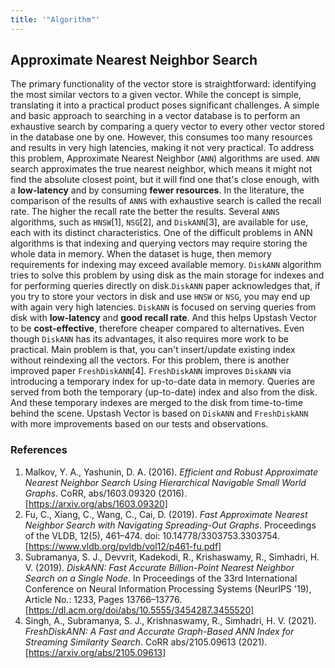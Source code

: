 ```yaml
---
title: '"Algorithm"'
---
```

## Approximate Nearest Neighbor Search
The primary functionality of the vector store is straightforward: identifying the most similar vectors to a given vector.
While the concept is simple, translating it into a practical product poses significant challenges.
A simple and basic approach to searching in a vector database is to perform an exhaustive search by comparing a query vector to every other vector stored in the database one by one. However, this consumes too many resources and results in very high latencies, making it not very practical. To address this problem, Approximate Nearest Neighbor (`ANN`) algorithms are used. `ANN` search approximates the true nearest neighbor, which means it might not find the absolute closest point, but it will find one that's close enough, with a **low-latency** and by consuming **fewer resources**.
In the literature, the comparison of the results of `ANNS` with exhaustive search is called the recall rate.
The higher the recall rate the better the results.
Several `ANNS` algorithms, such as `HNSW`[1], `NSG`[2], and `DiskANN`[3], are available for use,
each with its distinct characteristics. One of the difficult problems in ANN algorithms is that indexing and querying vectors may require storing the whole data in memory. When the dataset is huge, then memory requirements for indexing may exceed available memory. `DiskANN` algorithm tries to solve this problem by using disk as the main storage for indexes and for performing queries directly on disk.`DiskANN` paper acknowledges that, if you try to store your vectors
in disk and use `HNSW` or `NSG`, you may end up with again very high latencies. `DiskANN` is focused
on serving queries from disk with **low-latency** and **good recall rate**.
And this helps Upstash Vector to be **cost-effective**, therefore cheaper compared to alternatives.
Even though `DiskANN` has its advantages, it also requires more work to be practical.
Main problem is that, you can't insert/update existing index without reindexing all the vectors.
For this problem, there is another improved paper `FreshDiskANN`[4]. `FreshDiskANN` improves `DiskANN` via introducing
a temporary index for up-to-date data in memory. Queries are served from both the temporary (up-to-date) index
and also from the disk. And these temporary indexes are merged to the disk from time-to-time behind the scene.
Upstash Vector is based on `DiskANN` and `FreshDiskANN` with more improvements based on our
tests and observations.
### References
1. Malkov, Y. A., Yashunin, D. A. (2016). _Efficient and Robust Approximate Nearest Neighbor Search Using Hierarchical Navigable Small World Graphs_. CoRR, abs/1603.09320 (2016). [https://arxiv.org/abs/1603.09320]
2. Fu, C., Xiang, C., Wang, C., Cai, D. (2019). _Fast Approximate Nearest Neighbor Search with Navigating Spreading-Out Graphs_. Proceedings of the VLDB, 12(5), 461–474. doi: 10.14778/3303753.3303754. [https://www.vldb.org/pvldb/vol12/p461-fu.pdf]
3. Subramanya, S. J., Devvrit, Kadekodi, R., Krishaswamy, R., Simhadri, H. V. (2019). _DiskANN: Fast Accurate Billion-Point Nearest Neighbor Search on a Single Node_. In Proceedings of the 33rd International Conference on Neural Information Processing Systems (NeurIPS '19), Article No.: 1233, Pages 13766–13776. [https://dl.acm.org/doi/abs/10.5555/3454287.3455520]
4. Singh, A., Subramanya, S. J., Krishnaswamy, R., Simhadri, H. V. (2021). _FreshDiskANN: A Fast and Accurate Graph-Based ANN Index for Streaming Similarity Search_. CoRR abs/2105.09613 (2021). [https://arxiv.org/abs/2105.09613]